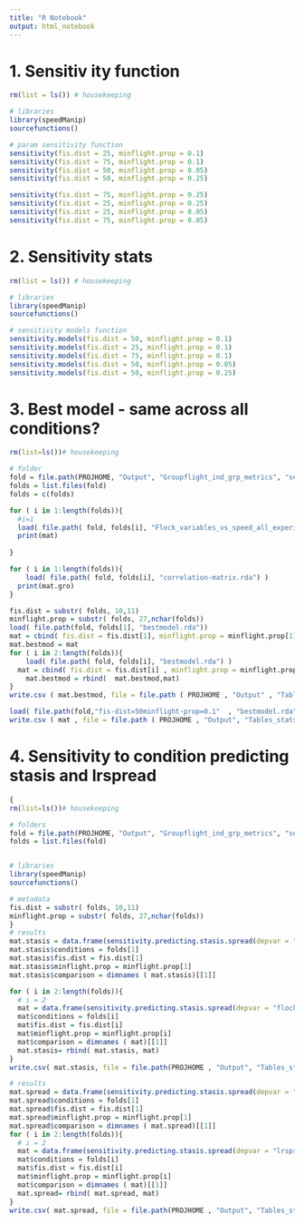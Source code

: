 ```yaml
---
title: "R Notebook"
output: html_notebook
---
```


# 1. Sensitiv ity function

```R
rm(list = ls()) # housekeeping

# libraries
library(speedManip)
sourcefunctions()

# param sensitivity function
sensitivity(fis.dist = 25, minflight.prop = 0.1)
sensitivity(fis.dist = 75, minflight.prop = 0.1)
sensitivity(fis.dist = 50, minflight.prop = 0.05)
sensitivity(fis.dist = 50, minflight.prop = 0.25)

sensitivity(fis.dist = 75, minflight.prop = 0.25)
sensitivity(fis.dist = 25, minflight.prop = 0.25)
sensitivity(fis.dist = 25, minflight.prop = 0.05)
sensitivity(fis.dist = 75, minflight.prop = 0.05)

```

# 2. Sensitivity stats
 
```R
rm(list = ls()) # housekeeping

# libraries
library(speedManip)
sourcefunctions()

# sensitivity models function
sensitivity.models(fis.dist = 50, minflight.prop = 0.1)
sensitivity.models(fis.dist = 25, minflight.prop = 0.1)
sensitivity.models(fis.dist = 75, minflight.prop = 0.1)
sensitivity.models(fis.dist = 50, minflight.prop = 0.05)
sensitivity.models(fis.dist = 50, minflight.prop = 0.25) 

```

# 3. Best model - same across all conditions?

```R
rm(list=ls())# housekeeping

# folder 
fold = file.path(PROJHOME, "Output", "Groupflight_ind_grp_metrics", "sensitivity")
folds = list.files(fold)
folds = c(folds)

for ( i in 1:length(folds)){
  #i=1
  load( file.path( fold, folds[i], "Flock_variables_vs_speed_all_experiments-GROUP.rda") )
  print(mat)
  
}

for ( i in 1:length(folds)){
    load( file.path( fold, folds[i], "correlation-matrix.rda") )
  print(mat.gro)
}

fis.dist = substr( folds, 10,11)
minflight.prop = substr( folds, 27,nchar(folds))
load( file.path(fold, folds[1], "bestmodel.rda"))
mat = cbind( fis.dist = fis.dist[1], minflight.prop = minflight.prop[1],mat)
mat.bestmod = mat
for ( i in 2:length(folds)){
    load( file.path( fold, folds[i], "bestmodel.rda") )
  mat = cbind( fis.dist = fis.dist[i] , minflight.prop = minflight.prop[i],mat)
    mat.bestmod = rbind(  mat.bestmod,mat)
}
write.csv ( mat.bestmod, file = file.path ( PROJHOME , "Output" , "Tables_stats", "sensitivity-results.csv"))

load( file.path(fold,"fis-dist=50minflight-prop=0.1"  , "bestmodel.rda"))
write.csv ( mat , file = file.path ( PROJHOME , "Output", "Tables_stats" , "bestmodel.csv"))
```

# 4. Sensitivity to condition predicting stasis and lrspread

```R
{
rm(list=ls())# housekeeping

# folders
fold = file.path(PROJHOME, "Output", "Groupflight_ind_grp_metrics", "sensitivity")
folds = list.files(fold)


# libraries
library(speedManip)
sourcefunctions()

# metadata
fis.dist = substr( folds, 10,11)
minflight.prop = substr( folds, 27,nchar(folds))
}
# results
mat.stasis = data.frame(sensitivity.predicting.stasis.spread(depvar = "flock.stasis", folder = folds[1]))
mat.stasis$conditions = folds[1]
mat.stasis$fis.dist = fis.dist[1]
mat.stasis$minflight.prop = minflight.prop[1]
mat.stasis$comparison = dimnames ( mat.stasis)[[1]]

for ( i in 2:length(folds)){
  # i = 2
  mat = data.frame(sensitivity.predicting.stasis.spread(depvar = "flock.stasis", folder = folds[i]))
  mat$conditions = folds[i]
  mat$fis.dist = fis.dist[i]
  mat$minflight.prop = minflight.prop[i]
  mat$comparison = dimnames ( mat)[[1]]
  mat.stasis= rbind( mat.stasis, mat)
}
write.csv( mat.stasis, file = file.path(PROJHOME , "Output", "Tables_stats" , "stasis-sensitivity.csv"))

# results
mat.spread = data.frame(sensitivity.predicting.stasis.spread(depvar = "lrspread", folder = folds[1]))
mat.spread$conditions = folds[1]
mat.spread$fis.dist = fis.dist[1]
mat.spread$minflight.prop = minflight.prop[1]
mat.spread$comparison = dimnames ( mat.spread)[[1]]
for ( i in 2:length(folds)){
  # i = 2
  mat = data.frame(sensitivity.predicting.stasis.spread(depvar = "lrspread", folder = folds[i]))
  mat$conditions = folds[i]
  mat$fis.dist = fis.dist[i]
  mat$minflight.prop = minflight.prop[i]
  mat$comparison = dimnames ( mat)[[1]]
  mat.spread= rbind( mat.spread, mat)
}
write.csv( mat.spread, file = file.path(PROJHOME , "Output", "Tables_stats" , "spread-sensitivity.csv"))
```


